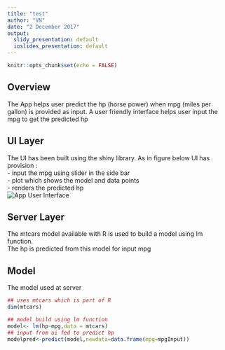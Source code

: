 ```yaml
---
title: "test"
author: "VN"
date: "2 December 2017"
output:
  slidy_presentation: default
  ioslides_presentation: default
---
```


```r
knitr::opts_chunk$set(echo = FALSE)
```

## Overview    
The  App helps user predict the hp (horse power) when mpg (miles per gallon) is provided as input. A user friendly interface helps user input the mpg to get the predicted hp   

## UI Layer   
The UI has been built using the shiny library. As in figure below UI has provision :    
- input the mpg using slider in the side bar    
- plot which shows the model and data points      
- renders the predicted hp    
![App User Interface](C:\Users\User\Coursera\Cs9Wk4\AppUI.png)


## Server Layer

The mtcars model available with R is used to build a model using lm function.   
The hp is predicted from this model for input mpg

## Model
The model used at server
```r
## uses mtcars which is part of R
dim(mtcars)
```
```r
## model build using lm function
model<- lm(hp~mpg,data = mtcars)
## input from ui fed to predict hp  
modelpred<-predict(model,newdata=data.frame(mpg=mpgInput))
  
```